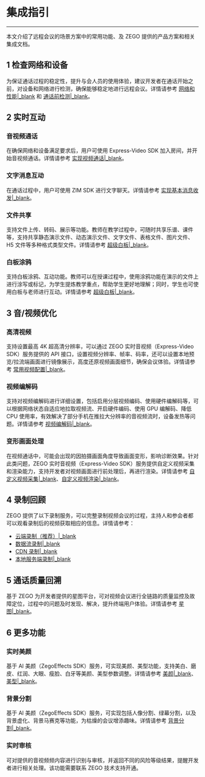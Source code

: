 # 集成指引

- - -

本文介绍了远程会议的场景方案中的常用功能、及 ZEGO 提供的产品方案和相关集成文档。

## 1 检查网络和设备

为保证通话过程的稳定性，提升与会人员的使用体验，建议开发者在通话开始之前，对设备和网络进行检测，确保能够稳定地进行远程会议。详情请参考 [网络和性能\|_blank](#6643) 和 [通话前检测\|_blank](#12053)。

## 2 实时互动

### 音视频通话

在确保网络和设备满足要求后，用户可使用 Express-Video SDK 加入房间，并开始音视频通话。详情请参考 [实现视频通话\|_blank](#7628)。

### 文字消息互动

在通话过程中，用户可使用 ZIM SDK 进行文字聊天。详情请参考 [实现基本消息收发\|_blank](#11567)。


### 文件共享

支持文件上传、转码、展示等功能。教师在教学过程中，可随时共享乐谱、课件等，支持共享静态演示文件、动态演示文件、文字文件、表格文件、图片文件、H5 文件等多种格式类型文件。详情请参考 [超级白板\|_blank](#11287)。

### 白板涂鸦

支持白板涂鸦、互动功能。教师可以在授课过程中，使用涂鸦功能在演示的文件上进行涂写或标记，为学生提炼教学重点，帮助学生更好地理解；同时，学生也可使用白板与老师进行互动。详情请参考 [超级白板\|_blank](#11287)。

## 3 音/视频优化

### 高清视频

支持设置最高 4K 超高清分辨率，可以通过 ZEGO 实时音视频（Express-Video SDK）服务提供的 API 接口，设置视频分辨率、帧率、码率，还可以设置本地预览/拉流端画面进行镜像展示，高度还原视频画面细节，确保会议体验。详情请参考 [常用视频配置\|_blank](#10365)。

### 视频编解码

支持对视频编解码进行详细设置，包括启用分层视频编码、使用硬件编解码等，可以根据网络状态自适应地拉取视频流、开启硬件编码、使用 GPU 编解码、降低 CPU 使用率，有效解决了部分手机在推拉大分辨率的音视频流时，设备发热等问题。详情请参考 [视频编解码\|_blank](#4431)。

### 变形画面处理

在视频通话中，可能会出现的因拍摄画面角度导致画面变形，影响诊断效果。针对此类问题，ZEGO 实时音视频（Express-Video SDK）服务提供自定义视频采集和渲染能力，支持开发者对视频画面进行前处理后，再进行渲染。详情请参考 [自定义视频采集\|_blank](#3676)、[自定义视频渲染\|_blank](#3673)。


## 4 录制回顾

ZEGO 提供了以下录制服务，可以完整录制视频会议的过程，主持人和参会者都可以观看录制后的视频获取相应的信息。详情请参考：

- [云端录制（推荐）\|_blank](#6205)
- [数据流录制\|_blank](#10283)
- [CDN 录制\|_blank](#8834)
- [本地服务端录制\|_blank](#2200)


## 5 通话质量回溯

基于 ZEGO 为开发者提供的星图平台，可对视频会议进行全链路的质量监控及故障定位，过程中的问题及时发现、解决，提升终端用户体验。详情请参考 [星图\|_blank](#16353)。


## 6 更多功能

### 实时美颜

基于 AI 美颜（ZegoEffects SDK）服务，可实现美颜、美型功能，支持美白、磨皮、红润、大眼、瘦脸、白牙等美颜、美型参数调整。详情请参考 [美颜\|_blank](#9637)、[美型\|_blank](#9641)。

### 背景分割

基于 AI 美颜（ZegoEffects SDK）服务，可实现包括人像分割、绿幕分割，以及背景虚化、背景马赛克等功能，为枯燥的会议增添趣味。详情请参考 [背景分割\|_blank](#9645)。

### 实时审核

可对提供的音视频频内容进行识别与审核，并返回不同的风险等级结果，提醒开发者进行相关处理。该功能需要联系 ZEGO 技术支持开通。
